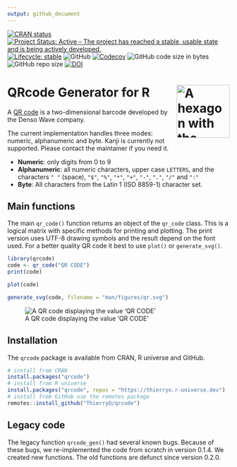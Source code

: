 ```yaml
---
output: github_document
---
```


<!-- README.md is generated from README.Rmd. Please edit that file -->

<!-- badges: start -->
  [![CRAN status](https://www.r-pkg.org/badges/version/qrcode)](https://CRAN.R-project.org/package=qrcode)
  [![Project Status: Active – The project has reached a stable, usable state and is being actively developed.](https://www.repostatus.org/badges/latest/active.svg)](https://www.repostatus.org/#active)
  [![Lifecycle: stable](https://lifecycle.r-lib.org/articles/figures/lifecycle-stable.svg)](https://lifecycle.r-lib.org/articles/stages.html#stable-1)
  ![GitHub](https://img.shields.io/github/license/thierryo/qrcode)
  [![Codecov](https://codecov.io/gh/ThierryO/qrcode/branch/main/graph/badge.svg?token=uOVomusTtw)](https://app.codecov.io/gh/ThierryO/qrcode)
  ![GitHub code size in bytes](https://img.shields.io/github/languages/code-size/thierryo/qrcode.svg)
  ![GitHub repo size](https://img.shields.io/github/repo-size/thierryo/qrcode.svg)
  [![DOI](https://zenodo.org/badge/DOI/10.5281/zenodo.5040089.svg)](https://doi.org/10.5281/zenodo.5040089)
<!-- badges: end -->

# QRcode Generator for R <img src="man/figures/logo.svg" align="right" alt="A hexagon with the word qrcode and a qrcode linking to the DOI" width="120" />

A [QR code](https://en.wikipedia.org/wiki/QR_code) is a two-dimensional barcode developed by the Denso Wave company.

The current implementation handles three modes: numeric, alphanumeric and byte.
Kanji is currently not supported.
Please contact the maintainer if you need it.

- **Numeric**: only digits from 0 to 9
- **Alphanumeric**: all numeric characters, upper case `LETTERS`, and the characters `" "` (space), `"$"`, `"%"`, `"*"`, `"+"`, `"-"`, `"."`, `"/"` and `":"`
- **Byte**: All characters from the Latin 1 (ISO 8859-1) character set.

## Main functions

The main `qr_code()` function returns an object of the `qr_code` class.
This is a logical matrix with specific methods for printing and plotting.
The print version uses UTF-8 drawing symbols and the result depend on the font used.
For a better quality QR code it best to use `plot()` or `generate_svg()`.

```r
library(qrcode)
code <- qr_code("QR CODE")
print(code)
```

```r
plot(code)
```

```r
generate_svg(code, filename = "man/figures/qr.svg")
```

![A QR code displaying the value 'QR CODE'](man/figures/qr.svg)

## Installation

The `qrcode` package is available from CRAN, R universe and GitHub.

```r
# install from CRAN
install.packages("qrcode")
# install from R universe
install.packages("qrcode", repos = "https://thierryo.r-universe.dev")
# install from GitHub use the remotes package
remotes::install_github("ThierryO/qrcode")
```

## Legacy code

The legacy function `qrcode_gen()` had several known bugs.
Because of these bugs, we re-implemented the code from scratch in version 0.1.4.
We created new functions.
The old functions are defunct since version 0.2.0.
